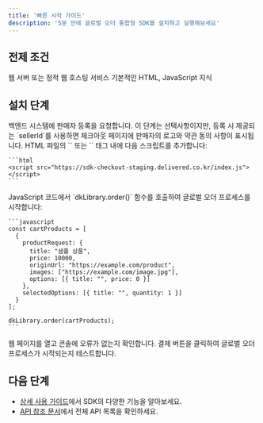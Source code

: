 ```yaml
---
title: '빠른 시작 가이드'
description: '5분 만에 글로벌 오더 통합형 SDK를 설치하고 실행해보세요'
---
```


## 전제 조건

<Check>웹 서버 또는 정적 웹 호스팅 서비스</Check>
<Check>기본적인 HTML, JavaScript 지식</Check>

## 설치 단계

<Steps>
  <Step title="판매자 등록 (선택사항)">
    백엔드 시스템에 판매자 등록을 요청합니다. 이 단계는 선택사항이지만, 등록 시 제공되는 `sellerId`를 사용하면 체크아웃 페이지에 판매자의 로고와 약관 동의 사항이 표시됩니다.
  </Step>
  <Step title="SDK 스크립트 추가">
    HTML 파일의 `<head>` 또는 `<body>` 태그 내에 다음 스크립트를 추가합니다:

    ```html
    <script src="https://sdk-checkout-staging.delivered.co.kr/index.js"></script>
    ```
  </Step>
  <Step title="SDK 사용">
    JavaScript 코드에서 `dkLibrary.order()` 함수를 호출하여 글로벌 오더 프로세스를 시작합니다:

    ```javascript
    const cartProducts = [
      {
        productRequest: {
          title: "샘플 상품",
          price: 10000,
          originUrl: "https://example.com/product",
          images: ["https://example.com/image.jpg"],
          options: [{ title: "", price: 0 }]
        },
        selectedOptions: [{ title: "", quantity: 1 }]
      }
    ];

    dkLibrary.order(cartProducts);
    ```
  </Step>
  <Step title="테스트 실행">
    웹 페이지를 열고 콘솔에 오류가 없는지 확인합니다. 
    결제 버튼을 클릭하여 글로벌 오더 프로세스가 시작되는지 테스트합니다.
  </Step>
</Steps>

## 다음 단계

- [상세 사용 가이드](/usage)에서 SDK의 다양한 기능을 알아보세요.
- [API 참조 문서](/api-reference)에서 전체 API 목록을 확인하세요.
